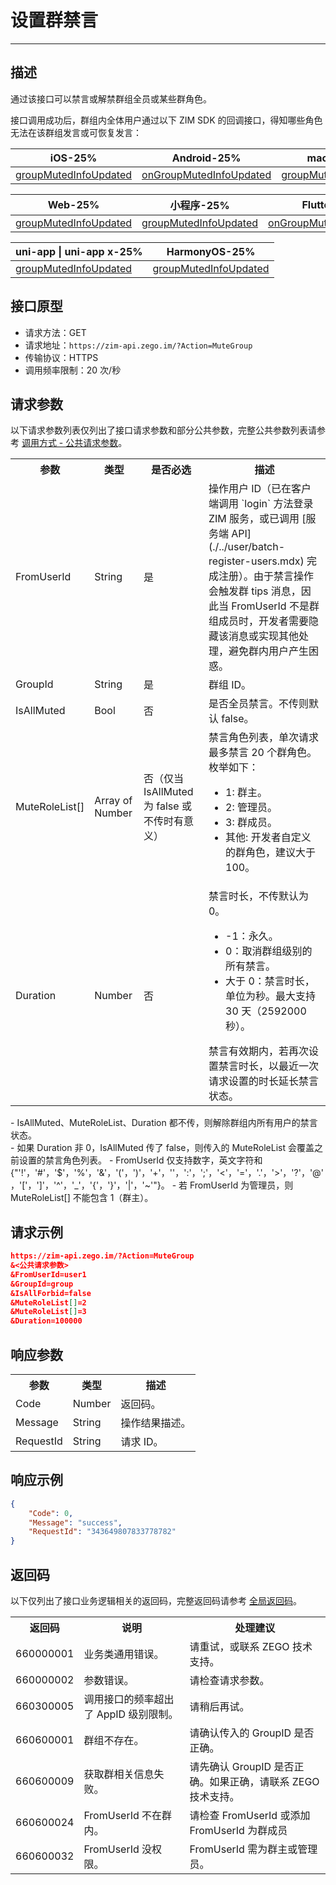 
# 设置群禁言

- - -

## 描述

通过该接口可以禁言或解禁群组全员或某些群角色。

接口调用成功后，群组内全体用户通过以下 ZIM SDK 的回调接口，得知哪些角色无法在该群组发言或可恢复发言：

| iOS-25% | Android-25% | macOS-25% | Windows-25% |
|-----|---------|-------|-------|
| [groupMutedInfoUpdated](https://doc-zh.zego.im/article/api?doc=zim_API~objective-c_ios~protocol~ZIMEventHandler#zim-group-muted-info-updated-operated-info-group-id) | [onGroupMutedInfoUpdated](https://doc-zh.zego.im/article/api?doc=zim_API~java_android~class~ZIMEventHandler#on-group-muted-info-updated) | [groupMutedInfoUpdated](https://doc-zh.zego.im/article/api?doc=zim_API~objective-c_macos~protocol~ZIMEventHandler#zim-group-muted-info-updated-operated-info-group-id) | [onGroupMutedInfoUpdated](https://doc-zh.zego.im/article/api?doc=zim_API~cpp_windows~class~ZIMEventHandler#on-group-muted-info-updated) |

| Web-25% | 小程序-25% | Flutter-25% | React Native-25% |
|---------|-----|-------|-------|
| [groupMutedInfoUpdated](https://doc-zh.zego.im/article/api?doc=zim_API~javascript_web~interface~ZIMEventHandler#group-muted-info-updated) | [groupMutedInfoUpdated](https://doc-zh.zego.im/article/api?doc=zim_API~javascript_wxxcx~interface~ZIMEventHandler#group-muted-info-updated) | [onGroupMutedInfoUpdated](https://pub.dev/documentation/zego_zim/latest/zego_zim/ZIMEventHandler/onGroupMutedInfoUpdated.html) | [groupMutedInfoUpdated](https://doc-zh.zego.im/article/api?doc=zim_API~javascript_react-native~interface~ZIMEventHandler#group-muted-info-updated) |

| uni-app \| uni-app x-25% | HarmonyOS-25% | 
|---------|-----------|
| [groupMutedInfoUpdated](https://doc-zh.zego.im/article/api?doc=zim_API~javascript_uni-app~interface~ZIMEventHandler#group-muted-info-updated) | [groupMutedInfoUpdated](https://doc-zh.zego.im/article/api?doc=zim_API~javascript_harmony~interface~ZIMEventHandler#group-muted-info-updated) | 

## 接口原型

- 请求方法：GET
- 请求地址：`https://zim-api.zego.im/?Action=MuteGroup`
- 传输协议：HTTPS
- 调用频率限制：20 次/秒

## 请求参数

以下请求参数列表仅列出了接口请求参数和部分公共参数，完整公共参数列表请参考 [调用方式 - 公共请求参数](../accessing-server-apis.mdx#2-公共参数)。

<table>
<tbody><tr data-row-level="1">
<th>参数</th>
<th>类型</th>
<th>是否必选</th>
<th>描述</th>
</tr>
<tr data-row-level="2">
<td>FromUserId</td>
<td>String</td>
<td>是</td>
<td>操作用户 ID（已在客户端调用 `login` 方法登录 ZIM 服务，或已调用 [服务端 API](./../user/batch-register-users.mdx) 完成注册）。<Note title="说明">由于禁言操作会触发群 tips 消息，因此当 FromUserId 不是群组成员时，开发者需要隐藏该消息或实现其他处理，避免群内用户产生困惑。</Note></td>
</tr>
<tr data-row-level="3">
<td>GroupId</td>
<td>String</td>
<td>是</td>
<td>群组 ID。</td>
</tr>
<tr data-row-level="4">
<td>IsAllMuted</td>
<td>Bool</td>
<td>否</td>
<td>是否全员禁言。不传则默认 false。</td>
</tr>
<tr data-row-level="5">
<td>MuteRoleList[]</td>
<td>Array of Number</td>
<td>否（仅当 IsAllMuted 为 false 或不传时有意义）</td>
<td>
禁言角色列表，单次请求最多禁言 20 个群角色。枚举如下：
<ul>
<li>1: 群主。</li>
<li>2: 管理员。</li>
<li>3: 群成员。</li>
<li>其他: 开发者自定义的群角色，建议大于 100。</li>
</ul></td>
</tr>
<tr data-row-level="6">
<td>Duration</td>
<td>Number</td>
<td>否</td>
<td>禁言时长，不传默认为 0。
<ul><li>-1：永久。</li><li>0：取消群组级别的所有禁言。</li><li>大于 0：禁言时长，单位为秒。最大支持 30 天（2592000 秒）。</li></ul>禁言有效期内，若再次设置禁言时长，以最近一次请求设置的时长延长禁言状态。</td>
</tr>
</tbody></table>

<Note title="说明">
- IsAllMuted、MuteRoleList、Duration 都不传，则解除群组内所有用户的禁言状态。<br/>
- 如果 Duration 非 0，IsAllMuted 传了 false，则传入的 MuteRoleList 会覆盖之前设置的禁言角色列表。
- FromUserId 仅支持数字，英文字符和 {"'!'，'#'，'$'，'%'，'&'，'('，')'，'+'，''，':'，';'，'<'，'='，'.'，'>'，'?'，'@'，'['，']'，'^'，'_'，'{'，'}'，'|'，'~'"}。
- 若 FromUserId 为管理员，则 MuteRoleList[] 不能包含 1（群主）。
</Note>

## 请求示例

```json
https://zim-api.zego.im/?Action=MuteGroup
&<公共请求参数>
&FromUserId=user1
&GroupId=group
&IsAllForbid=false
&MuteRoleList[]=2
&MuteRoleList[]=3
&Duration=100000
```

## 响应参数

<table>
<tbody><tr data-row-level="1">
<th>参数</th>
<th>类型</th>
<th>描述</th>
</tr>
<tr data-row-level="2">
<td>Code</td>
<td>Number</td>
<td>返回码。</td>
</tr>
<tr data-row-level="3">
<td>Message</td>
<td>String</td>
<td>操作结果描述。</td>
</tr>
<tr data-row-level="4">
<td>RequestId</td>
<td>String</td>
<td>请求 ID。</td>
</tr>
</tbody></table>


## 响应示例

```json
{
    "Code": 0,
    "Message": "success",
    "RequestId": "343649807833778782"
}
```

## 返回码

以下仅列出了接口业务逻辑相关的返回码，完整返回码请参考 [全局返回码](../return-codes.mdx)。

<table>

<tbody><tr>
<th>返回码</th>
<th>说明</th>
<th>处理建议</th>
</tr>
<tr>
<td>660000001</td>
<td>业务类通用错误。</td>
<td>请重试，或联系 ZEGO 技术支持。</td>
</tr>
<tr>
<td>660000002</td>
<td>参数错误。</td>
<td>请检查请求参数。</td>
</tr>
<tr>
<td>660300005</td>
<td>调用接口的频率超出了 AppID 级别限制。</td>
<td>请稍后再试。</td>
</tr>
<tr>
<td>660600001</td>
<td>群组不存在。</td>
<td>请确认传入的 GroupID 是否正确。</td>
</tr>
<tr>
<td>660600009</td>
<td>获取群相关信息失败。</td>
<td>请先确认 GroupID 是否正确。如果正确，请联系 ZEGO 技术支持。</td>
</tr>
<tr>
<td>660600024</td>
<td>FromUserId 不在群内。</td>
<td>请检查 FromUserId 或添加 FromUserId 为群成员</td>
</tr>
<tr>
<td>660600032</td>
<td>FromUserId 没权限。</td>
<td>FromUserId 需为群主或管理员。</td>
</tr>
</tbody></table>
